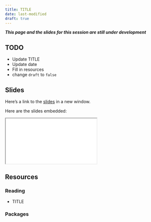 ```yaml
---
title: TITLE
date: last-modified
draft: true
---
```


***This page and the slides for this session are still under development***

## TODO

- Update TITLE
- Update date
- Fill in resources
- change `draft` to `false`

## Slides

Here's a link to the [slides](/slides/02-github/index.qmd){target="_blank"} in a new window. 

Here are the slides embedded:

<iframe class="slide-deck ar3x2" src="/slides/02-github/index.html" title="02-github slides">
</iframe>

## Resources

### Reading

- TITLE

  <LINK>


### Packages
